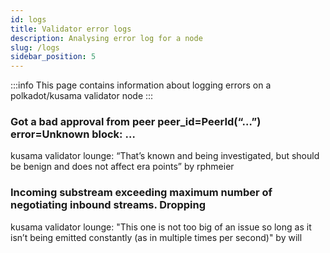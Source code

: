 ```yaml
---
id: logs
title: Validator error logs
description: Analysing error log for a node
slug: /logs
sidebar_position: 5
---
```

:::info
This page contains information about logging errors on a polkadot/kusama validator node
:::

### Got a bad approval from peer peer_id=PeerId(“…”) error=Unknown block: …
kusama validator lounge: “That’s known and being investigated, but should be benign and does not affect era points” by rphmeier
### Incoming substream exceeding maximum number of negotiating inbound streams. Dropping
kusama validator lounge: "This one is not too big of an issue so long as it isn’t being emitted constantly (as in multiple times per second)" by will
